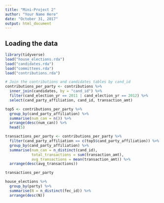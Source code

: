 ```yaml
---
title: "Mini-Project 2"
author: "Your Name Here"
date: "October 31, 2017"
output: html_document
---
```



## Loading the data

```r
library(tidyverse)
load("house_elections.rda")
load("candidates.rda")
load("committees.rda")
load("contributions.rda")
```

```r
# Join the contributions and candidates tables by cand_id
contributions_per_party <- contributions %>% 
  inner_join(candidates, by = "cand_id") %>%
  filter(cand_election_yr == 2011 | cand_election_yr == 2012) %>%
  select(cand_party_affiliation, cand_id, transaction_amt)

top5 <- contributions_per_party %>% 
  group_by(cand_party_affiliation) %>% 
  summarise(num_can = n()) %>%
  arrange(desc(num_can)) %>%
  head(5)

transactions_per_party <- contributions_per_party %>% 
  filter(cand_party_affiliation == c(top5$cand_party_affiliation)) %>%
  group_by(cand_party_affiliation) %>%
  summarise(num_can = n_distinct(cand_id), 
            total_transactions = sum(transaction_amt),
            avg_transactions = mean(transaction_amt)) %>%
  arrange(desc(avg_transactions))

transactions_per_party

house_elections %>% 
  group_by(party) %>%
  summarise(N = n_distinct(fec_id)) %>%
  arrange(desc(N))
```